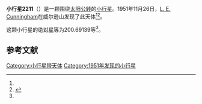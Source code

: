 {{Infobox planet
| bgcolour = #FFFFC0
| name = 2211 Hanuman
| symbol = 
| image = 
| caption = 
| discovery = yes
| discovery_ref = 
| discoverer = [[L._E._Cunningham|L. E. Cunningham]]
| discovery_site = [[威尔逊山|威尔逊山]] 
| discovered = 1951年11月26日
| designations = yes
| mp_name = 
| named_after = 
| alt_names = 
| mp_category = [[主带小行星|主带小行星]]
| orbit_ref = <ref name="a">[http://ssd.jpl.nasa.gov/sbdb.cgi?sstr=2211 2211 Hanuman] {{Wayback|url=http://ssd.jpl.nasa.gov/sbdb.cgi?sstr=2211 |date=20210117201909 }}，小行星數據庫瀏覽器（JPL Small-Body Database Browser）－[[美国国家航空航天局|美国国家航空航天局]]喷气推进实验室</ref>
| epoch = 2456400.5 (2013年4月18日更新)
| aphelion = {{convert|3.4439625|AU|km|3|abbr=on|lk=out}}
| perihelion = {{convert|2.9180593|AU|km|3|abbr=on}}
| semimajor = {{convert|3.1810109|AU|km|3|abbr=on}}
| eccentricity = 0.0826629
| period = 2072.269238 [[日|日]]<br />5.67[[儒略年|儒略年]]
| avg_speed = 
| inclination = 17.30223
| asc_node = 146.04642
| mean_anomaly = 
| arg_peri = 200.69139
| satellites = 
| physical_characteristics = yes
| dimensions = 
| mass = 
| density = 
| surface_grav = 
| escape_velocity = 
| sidereal_day = 
| axial_tilt = 
| pole_ecliptic_lat = 
| pole_ecliptic_lon = 
| albedo = 
| temperatures= 
| temp_name1 = 
| mean_temp_1 = 
| max_temp_1 = 
| temp_name2 = 
| max_temp_2 = 
| spectral_type = 
| abs_magnitude = 200.69139
}}

'''小行星2211'''（{{lang-en|2211 Hanuman}}）是一颗围绕[[太阳|太阳]][[公转|公转]]的[[小行星|小行星]]。1951年11月26日，[[L._E._Cunningham|L. E. Cunningham]]在威尔逊山发现了此天体<ref name="a" /><ref>{{cite news|title=小行星列表|url=http://cfa-www.harvard.edu/iau/lists/NumberedMPs.txt|accessdate=2013-07-08|newspaper=哈佛大学|archive-date=2008-05-17|archive-url=https://web.archive.org/web/20080517010638/http://cfa-www.harvard.edu/iau/lists/NumberedMPs.txt|dead-url=no}}</ref>。

这颗小行星的[[绝对星等|绝对星等]]为200.69139等<ref name="a" />。

==参考文献==
{{reflist}}
{{Minor Planet Number|[[小行星2210|小行星2210]]|[[小行星2212|小行星2212]]}}

{{小天体}}

[[Category:小行星带天体|Category:小行星带天体]]
[[Category:1951年发现的小行星|Category:1951年发现的小行星]]

{{asteroid-stub}}